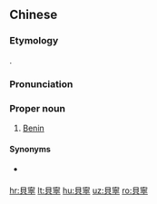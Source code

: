 ==Chinese==
{{zh-forms|s=贝宁|gloss=-}}

===Etymology===
{{bor|zh|en|Benin}}.

===Pronunciation===
{{zh-pron
|m=Bèiníng
|c=bui3 ning4
|mn=qz,xm,zz:Pòe-lêng
|cat=pn
}}

===Proper noun===
{{zh-proper noun}}

# {{lb|zh|Mainland China}} [[Benin]]

====Synonyms====
* {{qualifier|Taiwan}} {{zh-l|貝南}}

{{zh-cat|Countries}}

[[hr:貝寧]]
[[lt:貝寧]]
[[hu:貝寧]]
[[uz:貝寧]]
[[ro:貝寧]]